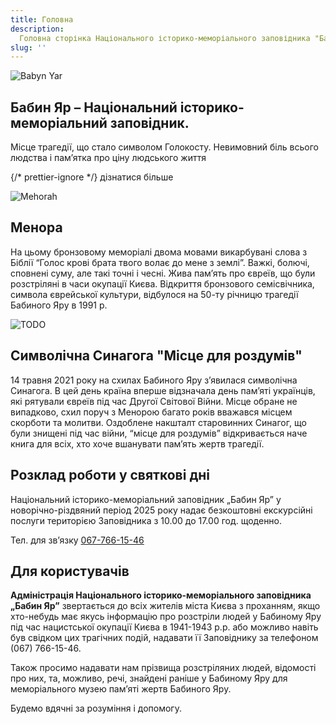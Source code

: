 ```yaml
---
title: Головна
description:
  Головна сторінка Національного історико-меморіального заповідника "Бабин Яр"
slug: ''
---
```



<Image src="/assets/main/img_0.webp" alt="Babyn Yar" />

## Бабин Яр – Національний історико-меморіальний заповідник.

Місце трагедії, що стало символом Голокосту. Невимовний біль всього людства і
пам’ятка про ціну людського життя

{/* prettier-ignore */}
<LinkButton href="/babyn-yar-national-historical-memorial-preserve">дізнатися більше</LinkButton>

<Image src="/assets/main/img_1.webp" alt="Mehorah" />

## Менора

На цьому бронзовому меморіалі двома мовами викарбувані слова з Біблії “Голос
крові брата твого волає до мене з землі”. Важкі, болючі, сповнені суму, але такі
точні і чесні. Жива пам’ять про євреїв, що були розстріляні в часи окупації
Києва. Відкриття бронзового семісвічника, символа єврейської культури, відбулося
на 50-ту річницю трагедії Бабиного Яру в 1991 р.

<Image src="/assets/main/img_2.webp" alt="TODO" />

## Символічна Синагога "Місце для роздумів"

14 травня 2021 року на схилах Бабиного Яру з’явилася символічна Синагога. В цей
день країна вперше відзначала день пам’яті українців, які рятували євреїв під
час Другої Світової Війни. Місце обране не випадково, схил поруч з Менорою
багато років вважався місцем скорботи та молитви. Оздоблене накшталт старовинних
Синагог, що були знищені під час війни, “місце для роздумів” відкривається наче
книга для всіх, хто хоче вшанувати пам’ять жертв трагедії.

## Розклад роботи у святкові дні

Національний історико-меморіальний заповідник „Бабин Яр” у новорічно-різдвяний
період 2025 року надає безкоштовні екскурсійні послуги територією Заповідника з
10.00 до 17.00 год. щоденно.

Тел. для зв’язку [067-766-15-46](tel:067-766-15-46)

## Для користувачів

**Адміністрація Національного історико-меморіального заповідника „Бабин Яр”**
звертається до всіх жителів міста Києва з проханням, якщо хто-небудь має якусь
інформацію про розстріли людей у Бабиному Яру під час нацистської окупації Києва
в 1941-1943 р.р. або можливо навіть був свідком цих трагічних подій, надавати її
Заповіднику за телефоном (067) 766-15-46.

Також просимо надавати нам прізвища розстріляних людей, відомості про них, та,
можливо, речі, знайдені раніше у Бабиному Яру для меморіального музею пам’яті
жертв Бабиного Яру.

Будемо вдячні за розуміння і допомогу.
